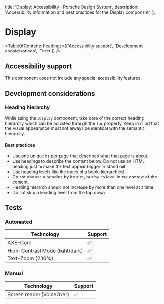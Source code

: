
  title: 'Display: Accessibility - Porsche Design System',
  description: 'Accessibility information and best practices for the Display component',
};

# Display <ComponentStatus tagName="p-display"></ComponentStatus>

<TableOfContents headings={['Accessibility support', 'Development considerations', 'Tests']} />

## Accessibility support

This component does not include any special accessibility features.

## Development considerations

### Heading hierarchy

While using the `Display` component, take care of the correct heading hierarchy which can be adjusted through the `tag`
property. Keep in mind that the visual appearance must not always be identical with the semantic hierarchy.

#### Best practices

- Use one unique `h1` per page that describes what that page is about.
- Use headings to describe the content below. Do not use an HTML heading just to make the text appear bigger or stand
  out.
- Use heading levels like the index of a book: hierarchical.
- Do not choose a heading by its size, but by its level in the context of the content.
- Heading hierarch should not increase by more than one level at a time.
- Do not skip a heading level from the top down.

## Tests

### Automated

| Technology                      | Support |
| ------------------------------- | ------- |
| AXE-Core                        | ✅      |
| High-Contrast Mode (light/dark) | ✅      |
| Text-Zoom (200%)                | ✅      |

### Manual

| Technology                | Support |
| ------------------------- | ------- |
| Screen reader (VoiceOver) | ✅      |
